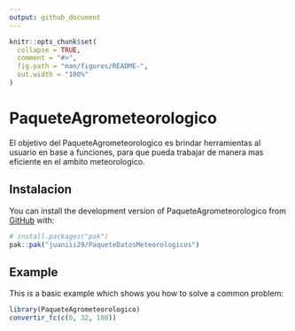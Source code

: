 ```yaml
---
output: github_document
---
```


<!-- README.md is generated from README.Rmd. Please edit that file -->

```r
knitr::opts_chunk$set(
  collapse = TRUE,
  comment = "#>",
  fig.path = "man/figures/README-",
  out.width = "100%"
)
```

# PaqueteAgrometeorologico

<!-- badges: start -->
<!-- badges: end -->

El objetivo del PaqueteAgrometeorologico es brindar herramientas al usuario en base a funciones, para que pueda trabajar de manera mas eficiente en el ambito meteorologico.

## Instalacion

You can install the development version of PaqueteAgrometeorologico from [GitHub](https://github.com/) with:

``` r
# install.packages("pak")
pak::pak("juaniii29/PaqueteDatosMeteorologicos")
```

## Example

This is a basic example which shows you how to solve a common problem:

```r
library(PaqueteAgrometeorologico)
convertir_fc(c(0, 32, 100))
```

